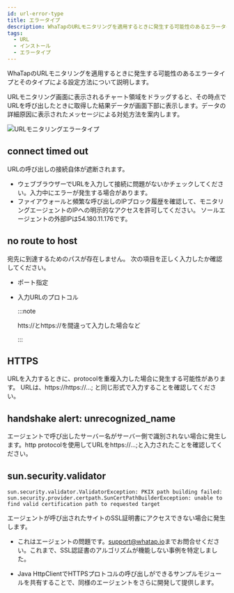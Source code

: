 ```yaml
---
id: url-error-type
title: エラータイプ
description: WhaTapのURLモニタリングを適用するときに発生する可能性のあるエラータイプとそのタイプによる設定方法について説明します。
tags:
  - URL
  - インストール
  - エラータイプ
---
```


WhaTapのURLモニタリングを適用するときに発生する可能性のあるエラータイプとそのタイプによる設定方法について説明します。

URLモニタリング画面に表示されるチャート領域をドラッグすると、その時点でURLを呼び出したときに取得した結果データが画面下部に表示します。データの詳細原因に表示されたメッセージによる対処方法を案内します。

![URLモニタリングエラータイプ](/img/url-error-type.png)

## connect timed out

URLの呼び出しの接続自体が遮断されます。

-   ウェブブラウザーでURLを入力して接続に問題がないかチェックしてください。入力中にエラーが発生する場合があります。
-   ファイアウォールと頻繁な呼び出しのIPブロック履歴を確認して、モニタリングエージェントのIPへの明示的なアクセスを許可してください。 ソールエージェントの外部IPは54.180.11.176です。

## no route to host

宛先に到達するためのパスが存在しません。 次の項目を正しく入力したか確認してください。

-   ポート指定

-   入力URLのプロトコル

    :::note

    htts://とhttps://を間違って入力した場合など

    :::

## HTTPS

URLを入力するときに、protocolを重複入力した場合に発生する可能性があります。 URLは、https://https://…​; と同じ形式で入力することを確認してください。

## handshake alert: unrecognized_name

エージェントで呼び出したサーバー名がサーバー側で識別されない場合に発生します。http protocolを使用してURLをhttps://…​;と入力されたことを確認してください。

## sun.security.validator

```text
sun.security.validator.ValidatorException: PKIX path building failed:
sun.security.provider.certpath.SunCertPathBuilderException: unable to find valid certification path to requested target
```

エージェントが呼び出されたサイトのSSL証明書にアクセスできない場合に発生します。

-   これはエージェントの問題です。[support@whatap.io](mailto:support@whatap.io)までお問合せください。これまで、SSL認証書のアルゴリズムが機能しない事例を特定しました。

-   Java HttpClientでHTTPSプロトコルの呼び出しができるサンプルモジュールを共有することで、同様のエージェントをさらに開発して提供します。
